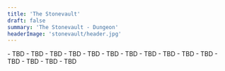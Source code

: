 ```yaml
---
title: 'The Stonevault'
draft: false
summary: 'The Stonevault - Dungeon'
headerImage: 'stonevault/header.jpg'
---
```


<Checkbox id="Healer" name="Healer" />

<BossCard title="Trash" image="stonevault/trash.jpg">
- TBD 
- TBD 
- TBD
</BossCard>

<BossCard title="E.D.N.A." image="stonevault/edna.webp">
- TBD 
- TBD 
- TBD
</BossCard>

<BossCard title="Skarmorak" image="stonevault/skarmorak.webp">
- TBD 
- TBD 
- TBD
</BossCard>

<BossCard title="Master Machinists Brokk and Dorlita" image="stonevault/machinists.webp">
- TBD 
- TBD 
- TBD
</BossCard>

<BossCard title="Void Speaker Eirich" image="stonevault/eirich.webp">
- TBD 
- TBD 
- TBD
</BossCard>

